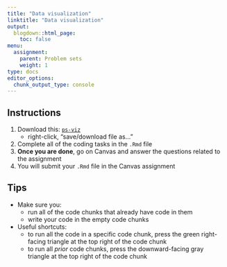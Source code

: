 ```yaml
---
title: "Data visualization"
linktitle: "Data visualization"
output:
  blogdown::html_page:
    toc: false
menu:
  assignment:
    parent: Problem sets
    weight: 1
type: docs
editor_options: 
  chunk_output_type: console
---
```


## Instructions


1. Download this: <i class="far fa-file-archive"></i> [`ps-viz`](/problem-sets/ps-viz.Rmd)
    - right-click, "save/download file as..."
2. Complete all of the coding tasks in the `.Rmd` file
3. **Once you are done**, go on Canvas and answer the questions related to the assignment
4. You will submit your `.Rmd` file in the Canvas assignment

## Tips

- Make sure you: 
    - run all of the code chunks that already have code in them
    - write your code in the empty code chunks
- Useful shortcuts: 
    - to run all the code in a specific code chunk, press the green right-facing triangle at the top right of the code chunk
    - to run all *prior* code chunks, press the downward-facing gray triangle at the top right of the code chunk

